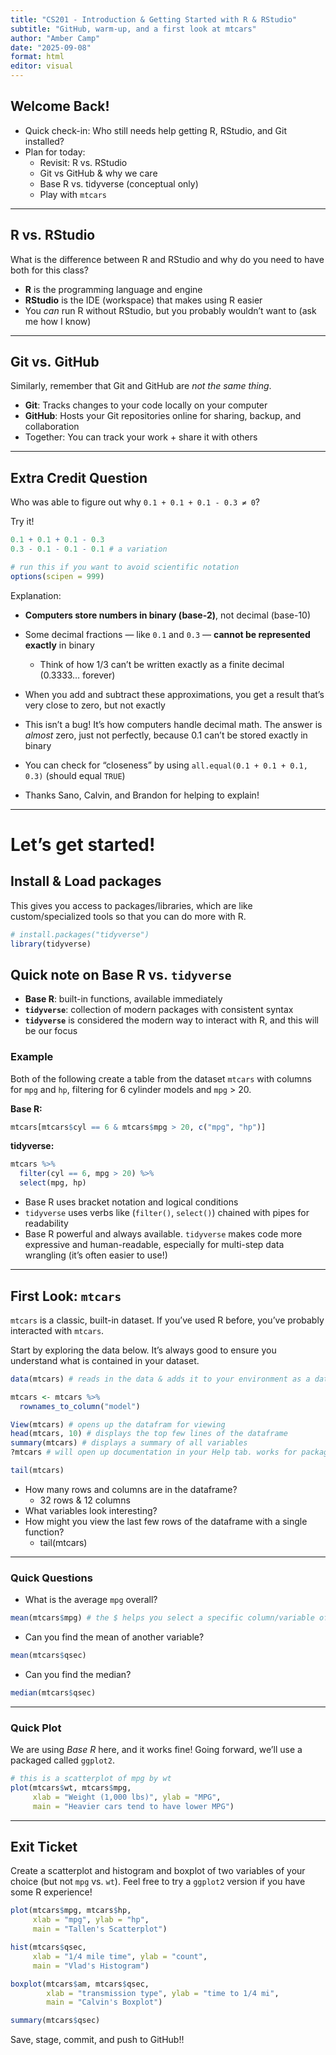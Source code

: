 ```yaml
---
title: "CS201 - Introduction & Getting Started with R & RStudio"
subtitle: "GitHub, warm-up, and a first look at mtcars"
author: "Amber Camp"
date: "2025-09-08"
format: html
editor: visual
---
```


## Welcome Back!

-   Quick check-in: Who still needs help getting R, RStudio, and Git installed?
-   Plan for today:
    -   Revisit: R vs. RStudio
    -   Git vs GitHub & why we care
    -   Base R vs. tidyverse (conceptual only)
    -   Play with `mtcars`

------------------------------------------------------------------------

## R vs. RStudio

What is the difference between R and RStudio and why do you need to have both for this class?

-   **R** is the programming language and engine
-   **RStudio** is the IDE (workspace) that makes using R easier
-   You *can* run R without RStudio, but you probably wouldn’t want to (ask me how I know)

------------------------------------------------------------------------

## Git vs. GitHub

Similarly, remember that Git and GitHub are *not the same thing*.

-   **Git**: Tracks changes to your code locally on your computer
-   **GitHub**: Hosts your Git repositories online for sharing, backup, and collaboration
-   Together: You can track your work + share it with others

------------------------------------------------------------------------

## Extra Credit Question

Who was able to figure out why `0.1 + 0.1 + 0.1 - 0.3 ≠ 0`?

Try it!

```r
0.1 + 0.1 + 0.1 - 0.3
0.3 - 0.1 - 0.1 - 0.1 # a variation

# run this if you want to avoid scientific notation
options(scipen = 999)
```

Explanation:

-   **Computers store numbers in binary (base-2)**, not decimal (base-10)

-   Some decimal fractions — like `0.1` and `0.3` — **cannot be represented exactly** in binary

    -   Think of how 1/3 can’t be written exactly as a finite decimal (0.3333… forever)

-   When you add and subtract these approximations, you get a result that’s very close to zero, but not exactly

-   This isn’t a bug! It’s how computers handle decimal math. The answer is *almost* zero, just not perfectly, because 0.1 can’t be stored exactly in binary

-   You can check for "closeness" by using `all.equal(0.1 + 0.1 + 0.1, 0.3)` (should equal `TRUE`)

-   Thanks Sano, Calvin, and Brandon for helping to explain!

------------------------------------------------------------------------

# Let's get started!

## Install & Load packages

This gives you access to packages/libraries, which are like custom/specialized tools so that you can do more with R.

```r
# install.packages("tidyverse")
library(tidyverse)
```

## Quick note on Base R vs. `tidyverse`

-   **Base R**: built-in functions, available immediately
-   **`tidyverse`**: collection of modern packages with consistent syntax
-   **`tidyverse`** is considered the modern way to interact with R, and this will be our focus

### Example

Both of the following create a table from the dataset `mtcars` with columns for `mpg` and `hp`, filtering for 6 cylinder models and `mpg` \> 20.

**Base R:**

```r
mtcars[mtcars$cyl == 6 & mtcars$mpg > 20, c("mpg", "hp")]
```

**tidyverse:**

```r
mtcars %>%
  filter(cyl == 6, mpg > 20) %>%
  select(mpg, hp)
```

-   Base R uses bracket notation and logical conditions
-   `tidyverse` uses verbs like (`filter()`, `select()`) chained with pipes for readability
-   Base R powerful and always available. `tidyverse` makes code more expressive and human-readable, especially for multi-step data wrangling (it's often easier to use!)

------------------------------------------------------------------------

## First Look: `mtcars`

`mtcars` is a classic, built-in dataset. If you've used R before, you've probably interacted with `mtcars`.

Start by exploring the data below. It's always good to ensure you understand what is contained in your dataset.

```r
data(mtcars) # reads in the data & adds it to your environment as a dataframe

mtcars <- mtcars %>% 
  rownames_to_column("model")

View(mtcars) # opens up the datafram for viewing
head(mtcars, 10) # displays the top few lines of the dataframe
summary(mtcars) # displays a summary of all variables
?mtcars # will open up documentation in your Help tab. works for packages, functions, too!

tail(mtcars)
```

-   How many rows and columns are in the dataframe?
    -   32 rows & 12 columns
-   What variables look interesting?
-   How might you view the last few rows of the dataframe with a single function?
    -   tail(mtcars)

------------------------------------------------------------------------

### Quick Questions

-   What is the average `mpg` overall?

```r
mean(mtcars$mpg) # the $ helps you select a specific column/variable of interest
```

-   Can you find the mean of another variable?

```r
mean(mtcars$qsec)
```

-   Can you find the median?

```r
median(mtcars$qsec)
```

------------------------------------------------------------------------

### Quick Plot

We are using *Base R* here, and it works fine! Going forward, we'll use a packaged called `ggplot2`.

```r
# this is a scatterplot of mpg by wt
plot(mtcars$wt, mtcars$mpg,
     xlab = "Weight (1,000 lbs)", ylab = "MPG",
     main = "Heavier cars tend to have lower MPG")
```

------------------------------------------------------------------------

## Exit Ticket

Create a scatterplot and histogram and boxplot of two variables of your choice (but not `mpg` vs. `wt`). Feel free to try a `ggplot2` version if you have some R experience!

```r
plot(mtcars$mpg, mtcars$hp,
     xlab = "mpg", ylab = "hp",
     main = "Tallen's Scatterplot")

hist(mtcars$qsec,
     xlab = "1/4 mile time", ylab = "count",
     main = "Vlad's Histogram")

boxplot(mtcars$am, mtcars$qsec,
        xlab = "transmission type", ylab = "time to 1/4 mi",
        main = "Calvin's Boxplot")

summary(mtcars$qsec)
```

Save, stage, commit, and push to GitHub!!
